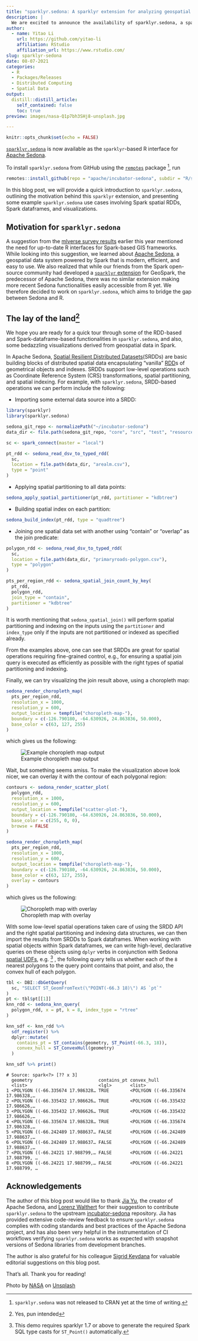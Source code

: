 ```yaml
---
title: "sparklyr.sedona: A sparklyr extension for analyzing geospatial data"
description: |
  We are excited to announce the availability of sparklyr.sedona, a sparklyr extension making geospatial functionalities of the Apache Sedona library easily accessible from R.
author:
  - name: Yitao Li
    url: https://github.com/yitao-li
    affiliation: RStudio
    affiliation_url: https://www.rstudio.com/
slug: sparklyr-sedona
date: 08-07-2021
categories:
  - R
  - Packages/Releases
  - Distributed Computing
  - Spatial Data
output:
  distill::distill_article:
    self_contained: false
    toc: true
preview: images/nasa-Q1p7bh3SHj8-unsplash.jpg

---
```


```r
knitr::opts_chunk$set(echo = FALSE)
```

[`sparklyr.sedona`](https://github.com/apache/incubator-sedona/tree/master/R/sparklyr.sedona) is now available
as the `sparklyr`-based R interface for [Apache Sedona](https://sedona.apache.org/).

To install `sparklyr.sedona` from GitHub using
the [`remotes`](https://cran.r-project.org/web/packages/remotes/index.html) package
^[`sparklyr.sedona` was not released to CRAN yet at the time of writing.], run

```r
remotes::install_github(repo = "apache/incubator-sedona", subdir = "R/sparklyr.sedona")
```

In this blog post, we will provide a quick introduction to `sparklyr.sedona`, outlining the motivation behind
this `sparklyr` extension, and presenting some example `sparklyr.sedona` use cases involving Spark spatial RDDs,
Spark dataframes, and visualizations.

## Motivation for `sparklyr.sedona`

A suggestion from the
[mlverse survey results](https://blogs.rstudio.com/ai/posts/2021-02-17-survey/) earlier
this year mentioned the need for up-to-date R interfaces for Spark-based GIS frameworks.
While looking into this suggestion, we learned about
[Apache Sedona](https://sedona.apache.org/), a geospatial data system powered by Spark
that is modern, efficient, and easy to use. We also realized that while our friends from the
Spark open-source community had developed a
[`sparklyr` extension](https://github.com/harryprince/geospark) for GeoSpark, the
predecessor of Apache Sedona, there was no similar extension making more recent Sedona
functionalities easily accessible from R yet.
We therefore decided to work on `sparklyr.sedona`, which aims to bridge the gap between
Sedona and R.

## The lay of the land^[Yes, pun intended]

We hope you are ready for a quick tour through some of the RDD-based and
Spark-dataframe-based functionalities in `sparklyr.sedona`, and also, some bedazzling
visualizations derived from geospatial data in Spark.

In Apache Sedona,
[Spatial Resilient Distributed Datasets](https://sedona.apache.org/api/javadoc/core/org/apache/sedona/core/spatialRDD/SpatialRDD.html)(SRDDs)
are basic building blocks of distributed spatial data encapsulating
"vanilla" [RDD](https://spark.apache.org/docs/latest/api/java/index.html?org/apache/spark/api/java/JavaRDD.html)s of
geometrical objects and indexes. SRDDs support low-level operations such as Coordinate Reference System (CRS)
transformations, spatial partitioning, and spatial indexing. For example, with `sparklyr.sedona`, SRDD-based operations we can perform include the following:

* Importing some external data source into a SRDD:

```r
library(sparklyr)
library(sparklyr.sedona)

sedona_git_repo <- normalizePath("~/incubator-sedona")
data_dir <- file.path(sedona_git_repo, "core", "src", "test", "resources")

sc <- spark_connect(master = "local")

pt_rdd <- sedona_read_dsv_to_typed_rdd(
  sc,
  location = file.path(data_dir, "arealm.csv"),
  type = "point"
)
```

* Applying spatial partitioning to all data points:

```r
sedona_apply_spatial_partitioner(pt_rdd, partitioner = "kdbtree")

```

* Building spatial index on each partition:

```r
sedona_build_index(pt_rdd, type = "quadtree")
```

* Joining one spatial data set with another using "contain" or "overlap" as the join predicate:

```r
polygon_rdd <- sedona_read_dsv_to_typed_rdd(
  sc,
  location = file.path(data_dir, "primaryroads-polygon.csv"),
  type = "polygon"
)

pts_per_region_rdd <- sedona_spatial_join_count_by_key(
  pt_rdd,
  polygon_rdd,
  join_type = "contain",
  partitioner = "kdbtree"
)

```

It is worth mentioning that `sedona_spatial_join()` will perform spatial partitioning
and indexing on the inputs using the `partitioner` and `index_type` only if the inputs
are not partitioned or indexed as specified already.

From the examples above, one can see that SRDDs are great for spatial operations requiring
fine-grained control, e.g., for ensuring a spatial join query is executed as efficiently
as possible with the right types of spatial partitioning and indexing.

Finally, we can try visualizing the join result above, using a choropleth map:

```r
sedona_render_choropleth_map(
  pts_per_region_rdd,
  resolution_x = 1000,
  resolution_y = 600,
  output_location = tempfile("choropleth-map-"),
  boundary = c(-126.790180, -64.630926, 24.863836, 50.000),
  base_color = c(63, 127, 255)
)
```

which gives us the following:

![Example choropleth map output](images/choropleth-map.png)

Wait, but something seems amiss. To make the visualization above look nicer, we can
overlay it with the contour of each polygonal region:

```r
contours <- sedona_render_scatter_plot(
  polygon_rdd,
  resolution_x = 1000,
  resolution_y = 600,
  output_location = tempfile("scatter-plot-"),
  boundary = c(-126.790180, -64.630926, 24.863836, 50.000),
  base_color = c(255, 0, 0),
  browse = FALSE
)

sedona_render_choropleth_map(
  pts_per_region_rdd,
  resolution_x = 1000,
  resolution_y = 600,
  output_location = tempfile("choropleth-map-"),
  boundary = c(-126.790180, -64.630926, 24.863836, 50.000),
  base_color = c(63, 127, 255),
  overlay = contours
)
```

which gives us the following:

![Choropleth map with overlay](images/choropleth-map-with-overlay.png)

With some low-level spatial operations taken care of using the SRDD API and
the right spatial partitioning and indexing data structures, we can then
import the results from SRDDs to Spark dataframes. When working with spatial
objects within Spark dataframes, we can write high-level, declarative queries
on these objects using `dplyr` verbs in conjunction with Sedona
[spatial UDFs](https://sedona.apache.org/api/sql/Function/), e.g.
^[This demo requires sparklyr 1.7 or above to generate the required Spark SQL type casts for `ST_Point()` automatically.]
, the
following query tells us whether each of the `8` nearest polygons to the
query point contains that point, and also, the convex hull of each polygon.

```r
tbl <- DBI::dbGetQuery(
  sc, "SELECT ST_GeomFromText(\"POINT(-66.3 18)\") AS `pt`"
)
pt <- tbl$pt[[1]]
knn_rdd <- sedona_knn_query(
  polygon_rdd, x = pt, k = 8, index_type = "rtree"
)

knn_sdf <- knn_rdd %>%
  sdf_register() %>%
  dplyr::mutate(
    contains_pt = ST_contains(geometry, ST_Point(-66.3, 18)),
    convex_hull = ST_ConvexHull(geometry)
  )

knn_sdf %>% print()
```

```
# Source: spark<?> [?? x 3]
  geometry                         contains_pt convex_hull
  <list>                           <lgl>       <list>
1 <POLYGON ((-66.335674 17.986328… TRUE        <POLYGON ((-66.335674 17.986328,…
2 <POLYGON ((-66.335432 17.986626… TRUE        <POLYGON ((-66.335432 17.986626,…
3 <POLYGON ((-66.335432 17.986626… TRUE        <POLYGON ((-66.335432 17.986626,…
4 <POLYGON ((-66.335674 17.986328… TRUE        <POLYGON ((-66.335674 17.986328,…
5 <POLYGON ((-66.242489 17.988637… FALSE       <POLYGON ((-66.242489 17.988637,…
6 <POLYGON ((-66.242489 17.988637… FALSE       <POLYGON ((-66.242489 17.988637,…
7 <POLYGON ((-66.24221 17.988799,… FALSE       <POLYGON ((-66.24221 17.988799, …
8 <POLYGON ((-66.24221 17.988799,… FALSE       <POLYGON ((-66.24221 17.988799, …
```


## Acknowledgements

The author of this blog post would like to thank [Jia Yu](https://github.com/jiayuasu),
the creator of Apache Sedona, and [Lorenz Walthert](https://github.com/lorenzwalthert) for
their suggestion to contribute `sparklyr.sedona` to the upstream
[incubator-sedona](https://github.com/apache/incubator-sedona) repository. Jia has provided
extensive code-review feedback to ensure `sparklyr.sedona` complies with coding standards
and best practices of the Apache Sedona project, and has also been very helpful in the
instrumentation of CI workflows verifying `sparklyr.sedona` works as expected with snapshot
versions of Sedona libraries from development branches.

The author is also grateful for his colleague [Sigrid Keydana](https://github.com/skeydan)
for valuable editorial suggestions on this blog post.

That's all. Thank you for reading!

Photo by [NASA](https://unsplash.com/@nasa) on [Unsplash](https://unsplash.com/)
